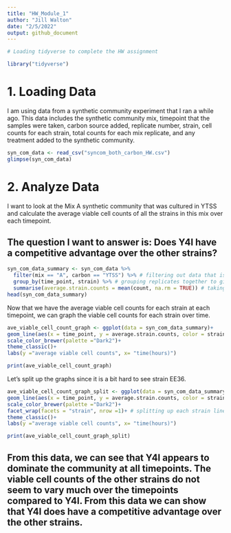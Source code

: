 ```yaml
---
title: "HW_Module_1"
author: "Jill Walton"
date: "2/5/2022"
output: github_document
---
```


```r
# Loading tidyverse to complete the HW assignment

library("tidyverse")
```


# 1. Loading Data

I am using data from a synthetic community experiment that I ran a while ago. This data includes the synthetic community mix, timepoint that the samples were taken, carbon source added, replicate number, strain, cell counts for each strain, total counts for each mix replicate, and any treatment added to the synthetic community.

```r
syn_com_data <- read_csv("syncom_both_carbon_HW.csv")
glimpse(syn_com_data)
```
# 2. Analyze Data

I want to look at the Mix A synthetic community that was cultured in YTSS and calculate the average viable cell counts of all the strains in this mix over each timepoint.

## The question I want to answer is: Does Y4I have a competitive advantage over the other strains?
```r
syn_com_data_summary <- syn_com_data %>%
  filter(mix == "A", carbon == "YTSS") %>% # filtering out data that is not for Mix A or YTSS carbon source
  group_by(time_point, strain) %>% # grouping replicates together to give on average viable cell count per strain per timepoint
  summarise(average.strain.counts = mean(count, na.rm = TRUE)) # taking the average of the cell counts for each strain so I can look at changes in the cell count over time
head(syn_com_data_summary)
```
Now that we have the average viable cell counts for each strain at each timepoint, we can graph the viable cell counts for each strain over time.
```r
ave_viable_cell_count_graph <- ggplot(data = syn_com_data_summary)+
geom_line(aes(x = time_point, y = average.strain.counts, color = strain),size = 1.5)+ # each strain wil be identified by its own color
scale_color_brewer(palette ="Dark2")+
theme_classic()+
labs(y ="average viable cell counts", x= "time(hours)")

print(ave_viable_cell_count_graph)
```

Let's split up the graphs since it is a bit hard to see strain EE36.
```r
ave_viable_cell_count_graph_split <- ggplot(data = syn_com_data_summary)+
geom_line(aes(x = time_point, y = average.strain.counts, color = strain),size = 1.5)+
scale_color_brewer(palette ="Dark2")+
facet_wrap(facets = "strain", nrow =1)+ # splitting up each strain line
theme_classic()+
labs(y ="average viable cell counts", x= "time(hours)")

print(ave_viable_cell_count_graph_split)

```

## From this data, we can see that Y4I appears to dominate the community at all timepoints. The viable cell counts of the other strains do not seem to vary much over the timepoints compared to Y4I. From this data we can show that Y4I does have a competitive advantage over the other strains.